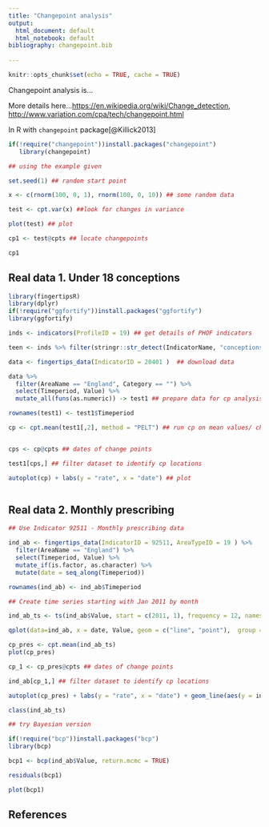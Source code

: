 ```yaml
---
title: "Changepoint analysis"
output:
  html_document: default
  html_notebook: default
bibliography: changepoint.bib  
  
---
```

```r
knitr::opts_chunk$set(echo = TRUE, cache = TRUE)
```

Changepoint analysis is...

More details here...<https://en.wikipedia.org/wiki/Change_detection>, <http://www.variation.com/cpa/tech/changepoint.html>

In R with `changepoint` package[@Killick2013]

```r
if(!require("changepoint"))install.packages("changepoint")
   library(changepoint)

## using the example given

set.seed(1) ## random start point

x <- c(rnorm(100, 0, 1), rnorm(100, 0, 10)) ## some random data

test <- cpt.var(x) ##look for changes in variance

plot(test) ## plot

cp1 <- test@cpts ## locate changepoints

cp1

```

## Real data 1. Under 18 conceptions

```r
library(fingertipsR)
library(dplyr)
if(!require("ggfortify"))install.packages("ggfortify")
library(ggfortify)

inds <- indicators(ProfileID = 19) ## get details of PHOF indicators

teen <- inds %>% filter(stringr::str_detect(IndicatorName, "conceptions")) ## identify the ID for conceptions data

data <- fingertips_data(IndicatorID = 20401 )  ## download data

data %>%
  filter(AreaName == "England", Category == "") %>%
  select(Timeperiod, Value) %>%
  mutate_all(funs(as.numeric)) -> test1 ## prepare data for cp analysis

rownames(test1) <- test1$Timeperiod

cp <- cpt.mean(test1[,2], method = "PELT") ## run cp on mean values/ choose PELT method


cps <- cp@cpts ## dates of change points

test1[cps,] ## filter dataset to identify cp locations

autoplot(cp) + labs(y = "rate", x = "date") ## plot



```

## Real data 2. Monthly prescribing

```r


## Use Indicator 92511 - Monthly prescribing data

ind_ab <- fingertips_data(IndicatorID = 92511, AreaTypeID = 19 ) %>%
  filter(AreaName == "England") %>%
  select(Timeperiod, Value) %>%
  mutate_if(is.factor, as.character) %>%
  mutate(date = seq_along(Timeperiod))

rownames(ind_ab) <- ind_ab$Timeperiod

## Create time series starting with Jan 2011 by month

ind_ab_ts <- ts(ind_ab$Value, start = c(2011, 1), frequency = 12, names = ind_ab$Timeperiod)

qplot(data=ind_ab, x = date, Value, geom = c("line", "point"),  group = 1) + theme(axis.text.x = element_text(angle = 45, hjust = 1))

cp_pres <- cpt.mean(ind_ab_ts)
plot(cp_pres)

cp_1 <- cp_pres@cpts ## dates of change points

ind_ab[cp_1,] ## filter dataset to identify cp locations

autoplot(cp_pres) + labs(y = "rate", x = "date") + geom_line(aes(y = ind_ab$Value)) ## plot

class(ind_ab_ts)

```

```r
## try Bayesian version

if(!require("bcp"))install.packages("bcp")
library(bcp)

bcp1 <- bcp(ind_ab$Value, return.mcmc = TRUE)

residuals(bcp1)

plot(bcp1)

```


## References

